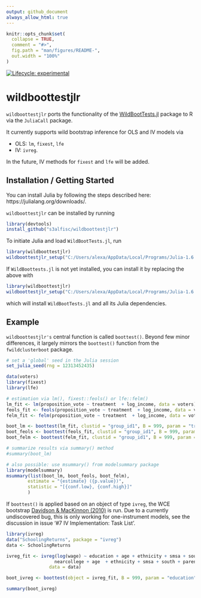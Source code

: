```yaml
---
output: github_document
always_allow_html: true
---
```


<!-- README.md is generated from README.Rmd. Please edit that file -->

```r
knitr::opts_chunk$set(
  collapse = TRUE,
  comment = "#>",
  fig.path = "man/figures/README-",
  out.width = "100%"
)
```

<!-- badges: start -->
<!-- [![packageversion](https://img.shields.io/badge/Package%20version-`r version`-orange.svg?style=flat-square)](commits/master) -->
[![Lifecycle: experimental](https://img.shields.io/badge/lifecycle-experimental-orange.svg)](https://lifecycle.r-lib.org/articles/stages.html)
<!-- [![CRAN status](https://www.r-pkg.org/badges/version/fwildclusterboot)](https://CRAN.R-project.org/package=fwildclusterboot) -->
<!-- ![runiverse-package](https://s3alfisc.r-universe.dev/badges/fwildclusterboot) -->
<!-- [![R-CMD-check](https://github.com/s3alfisc/fwildclusterboot/workflows/R-CMD-check/badge.svg)](https://github.com/s3alfisc/fwildclusterboot/actions) -->
<!-- [![Codecov test coverage](https://codecov.io/gh/s3alfisc/fwildclusterboot/branch/master/graph/badge.svg)](https://app.codecov.io/gh/s3alfisc/fwildclusterboot?branch=master) -->
<!-- `r badger::badge_cran_download("fwildclusterboot", "grand-total", "blue")` -->
<!-- `r badger::badge_cran_download("fwildclusterboot", "last-month", "green")` -->
<!-- [![minimal R version](https://img.shields.io/badge/R%3E%3D-4.0.0-6666ff.svg)](https://cran.r-project.org/) -->

<!-- badges: end -->

# wildboottestjlr

`wildboottestjlr` ports the functionality of the [WildBootTests.jl](https://github.com/droodman/WildBootTests.jl) package to R via the `JuliaCall` package. 

It currently supports wild bootstrap inference for OLS and IV models via 

+ OLS: `lm`, `fixest`, `lfe`
+ IV: `ivreg`. 

In the future, IV methods for `fixest` and `lfe` will be added.


## Installation / Getting Started

You can install Julia by following the steps described here: https://julialang.org/downloads/. 

`wildboottestjlr` can be installed by running

```r
library(devtools)
install_github("s3alfisc/wildboottestjlr")
```

To initiate Julia and load `WildBootTests.jl`, run

```r
library(wildboottestjlr)
wildboottestjlr_setup("C:/Users/alexa/AppData/Local/Programs/Julia-1.6.3/bin")
```

If `WildBoottests.jl` is not yet installed, you can install it by replacing the above with 

```r
library(wildboottestjlr)
wildboottestjlr_setup("C:/Users/alexa/AppData/Local/Programs/Julia-1.6.3/bin", install_jl_packages = TRUE)
```

which will install `WildBootTests.jl` and all its Julia dependencies. 

## Example 

`wildboottestjlr's` central function is called `boottest()`. Beyond few minor differences, it largely mirrors the `boottest()` function from the `fwildclusterboot` package.


```r
# set a 'global' seed in the Julia session
set_julia_seed(rng = 12313452435)

data(voters)
library(fixest)
library(lfe)

# estimation via lm(), fixest::feols() or lfe::felm()
lm_fit <- lm(proposition_vote ~ treatment  + log_income, data = voters)
feols_fit <- feols(proposition_vote ~ treatment  + log_income, data = voters)
felm_fit <- felm(proposition_vote ~ treatment  + log_income, data = voters)

boot_lm <- boottest(lm_fit, clustid = "group_id1", B = 999, param = "treatment", rng = 7651427)
boot_feols <- boottest(feols_fit, clustid = "group_id1", B = 999, param = "treatment", rng = 7651427)
boot_felm <- boottest(felm_fit, clustid = "group_id1", B = 999, param = "treatment", rng = 7651427)

# summarize results via summary() method
#summary(boot_lm)

# also possible: use msummary() from modelsummary package
library(modelsummary)
msummary(list(boot_lm, boot_feols, boot_felm), 
        estimate = "{estimate} ({p.value})", 
        statistic = "[{conf.low}, {conf.high}]"
        )  
```

If `boottest()` is applied based on an object of type `ivreg`, the WCE bootstrap [Davidson & MacKinnon (2010)](https://www.tandfonline.com/doi/abs/10.1198/jbes.2009.07221) is run. Due to a currently undiscovered bug, this is only working for one-instrument models, see the discussion in issue '#7 IV Implementation: Task List'. 

```r
library(ivreg)
data("SchoolingReturns", package = "ivreg")
data <- SchoolingReturns

ivreg_fit <- ivreg(log(wage) ~ education + age + ethnicity + smsa + south + parents14 |
                  nearcollege + age  + ethnicity + smsa + south + parents14,
                data = data)

boot_ivreg <- boottest(object = ivreg_fit, B = 999, param = "education", clustid = "fameducation", type = "webb")

summary(boot_ivreg)

```



